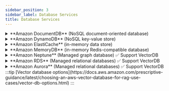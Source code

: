 ```yaml
---
sidebar_position: 3
sidebar_label: Database Services
title: Database Services
---
```


<details>
    <summary> **Amazon DocumentDB** (NoSQL document-oriented database) </summary>
  
    **Type:** NoSQL (document-oriented), MongoDB-compatible.

    **Use Cases:** Content management, catalogs, user profiles, flexible JSON data storage.

    **AI Context:** Useful for storing semi-structured data (JSON) used by AI applications.

    **Vector DB Suitability:** ❌ **Not ideal** 

    [Learn more](https://aws.amazon.com/documentdb/)
</details>
<details>
    <summary> **Amazon DynamoDB** (NoSQL key-value store) </summary>
  
    **Type:** Serverless NoSQL (key-value store), providing high availability and low latency.

    **Use Cases:** High-traffic apps, session management, metadata storage.

    **AI Context:** Suitable for real-time AI workloads like metadata management or recommendation engines.

    **Vector DB Suitability:** ❌ **Not ideal** 
  
    [Learn more](https://aws.amazon.com/dynamodb/)
</details>
<details>
    <summary> **Amazon ElastiCache** (in-memory data store) </summary>
  
    **Type:** Managed in-memory data store (Redis/Memcached).

    **Use Cases:** Real-time caching, session storage, leaderboards, real-time analytics.
    
    **AI Context:** Ideal for caching model inference outputs and providing rapid data retrieval.
    
    **Vector DB Suitability:** ❌ **Not ideal**

    [Learn more](https://aws.amazon.com/elasticache/)
</details>
<details>
    <summary> **Amazon MemoryDB** (in-memory Redis-compatible database) </summary>
  
    **Type:** Durable, in-memory Redis-compatible database.
    
    **Use Cases:** Real-time transactional workloads requiring high performance and durability.
    
    **AI Context:** Excellent for real-time AI applications with stringent speed and durability requirements.
    
    **Vector DB Suitability:** ❌ **Not ideal**

    [Learn more](https://aws.amazon.com/memorydb/)
</details>
<details>
    <summary> **Amazon Neptune** (Managed graph database) ✅ Support VectorDB</summary>
  
    **Type:** Managed graph database (supports Gremlin, SPARQL).
    
    **Use Cases:** Fraud detection, recommendation systems, knowledge graphs, relationship analysis.
    
    **AI Context:** Powerful for AI scenarios involving connected data, semantic searches, and graph analytics.
    
    **Vector DB Suitability:** ✅ **Possible** (Graph-based vector search).

    [Learn more](https://aws.amazon.com/neptune/)
</details>
<details>
    <summary> **Amazon RDS** (Managed relational databases) ✅ Support VectorDB</summary>
    
    **Type:** Managed relational databases (MySQL, PostgreSQL, Oracle, SQL Server).
    
    **Use Cases:** Traditional applications, structured transactional systems (ERP, CRM), structured data analytics.
    
    **AI Context:** Ideal for structured, relational data usage in AI contexts.
    
    **Vector DB Suitability:** ✅ **Possible** (via PostgreSQL with `pgvector` extension, moderate-scale recommended).

    [Learn more](https://aws.amazon.com/rds/)
</details>
<details>
    <summary> **Amazon Aurora** (Managed relational databases) ✅ Support VectorDB</summary>
    
    **Type:** High-performance managed relational database compatible with MySQL and PostgreSQL.
    
    **Use Cases:** Enterprise-grade applications, highly scalable transactional workloads, analytics.
    
    **AI Context:** Good choice for structured relational data requiring high throughput, performance, and reliability in AI workloads.
    
    **Vector DB Suitability:** ✅ **Possible** (using PostgreSQL-compatible Aurora with the `pgvector` extension), suitable for moderate vector-search scenarios but not optimized for extensive vector workloads.

    [Learn more](https://aws.amazon.com/rds/aurora/)
</details>
:::tip 
[Vector database options](https://docs.aws.amazon.com/prescriptive-guidance/latest/choosing-an-aws-vector-database-for-rag-use-cases/vector-db-options.html)
:::